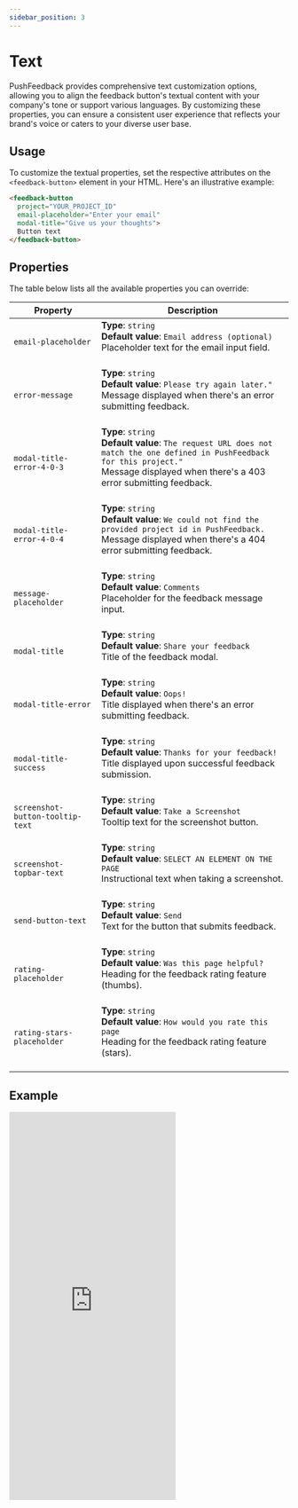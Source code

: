 ```yaml
---
sidebar_position: 3
---
```


# Text

PushFeedback provides comprehensive text customization options, allowing you to align the feedback button's textual content with your company's tone or support various languages. By customizing these properties, you can ensure a consistent user experience that reflects your brand's voice or caters to your diverse user base.

## Usage

To customize the textual properties, set the respective attributes on the `<feedback-button>` element in your HTML. Here's an illustrative example:

```html
<feedback-button 
  project="YOUR_PROJECT_ID"
  email-placeholder="Enter your email"
  modal-title="Give us your thoughts">
  Button text
</feedback-button>
```

## Properties

The table below lists all the available properties you can override:

| Property                       | Description                                                                                                                     |
| ------------------------------ | ------------------------------------------------------------------------------------------------------------------------------- |
| `email-placeholder`            | **Type**: `string`<br />**Default value**: `Email address (optional)`<br />Placeholder text for the email input field.<br /><br />    |
| `error-message`                | **Type**: `string`<br />**Default value**: `Please try again later."`<br />Message displayed when there's an error submitting feedback.<br /><br />|
| `modal-title-error-4-0-3`      | **Type**: `string`<br />**Default value**: `The request URL does not match the one defined in PushFeedback for this project."`<br />Message displayed when there's a 403 error submitting feedback.<br /><br />|
| `modal-title-error-4-0-4`      | **Type**: `string`<br />**Default value**: `We could not find the provided project id in PushFeedback.`<br />Message displayed when there's a 404 error submitting feedback.<br /><br />|
| `message-placeholder`          | **Type**: `string`<br />**Default value**: `Comments`<br />Placeholder for the feedback message input.<br /><br />|
| `modal-title`                  | **Type**: `string`<br />**Default value**: `Share your feedback`<br />Title of the feedback modal.<br /><br />                        |
| `modal-title-error`            | **Type**: `string`<br />**Default value**: `Oops!`<br />Title displayed when there's an error submitting feedback.<br /><br />|
| `modal-title-success`          | **Type**: `string`<br />**Default value**: `Thanks for your feedback!`<br />Title displayed upon successful feedback submission.<br /><br />|
| `screenshot-button-tooltip-text` | **Type**: `string`<br />**Default value**: `Take a Screenshot`<br />Tooltip text for the screenshot button.<br /><br />              |
| `screenshot-topbar-text`        | **Type**: `string`<br />**Default value**: `SELECT AN ELEMENT ON THE PAGE`<br />Instructional text when taking a screenshot.<br /><br />|
| `send-button-text`              | **Type**: `string`<br />**Default value**: `Send`<br />Text for the button that submits feedback.<br /><br />                         |
| `rating-placeholder`            | **Type**: `string`<br />**Default value**: `Was this page helpful?`<br />Heading for the feedback rating feature (thumbs).<br /><br />|
| `rating-stars-placeholder`      | **Type**: `string`<br />**Default value**: `How would you rate this page`<br />Heading for the feedback rating feature (stars).<br /><br />|

## Example

<iframe height="700" style={{width: '100%'}} scrolling="no" title="Untitled" src="https://codepen.io/David-Garcia-the-bashful/embed/MWzPyvM?default-tab=html%2Cresult&theme-id=dark" frameborder="no" loading="lazy" allowtransparency="true" allowfullscreen="true">
  See the Pen <a href="https://codepen.io/David-Garcia-the-bashful/pen/MWzPyvM">
  Untitled</a> by David Garcia (<a href="https://codepen.io/David-Garcia-the-bashful">@David-Garcia-the-bashful</a>)
  on <a href="https://codepen.io">CodePen</a>.
</iframe>
